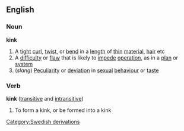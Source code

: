 ==English==
===Noun===
'''kink'''
#A [[tight]] [[curl]], [[twist]], or [[bend]] in a [[length]] of [[thin]] [[material]], [[hair]] etc
#A [[difficulty]] or [[flaw]] that is likely to [[impede]] [[operation]], as in a [[plan]] or [[system]]
#(''slang'') [[Peculiarity]] or [[deviation]] in [[sexual]] [[behaviour]] or [[taste]]
===Verb===
'''kink''' ([[transitive]] and [[intransitive]])
#To form a kink, or be formed into a kink
[[Category:Swedish derivations]]